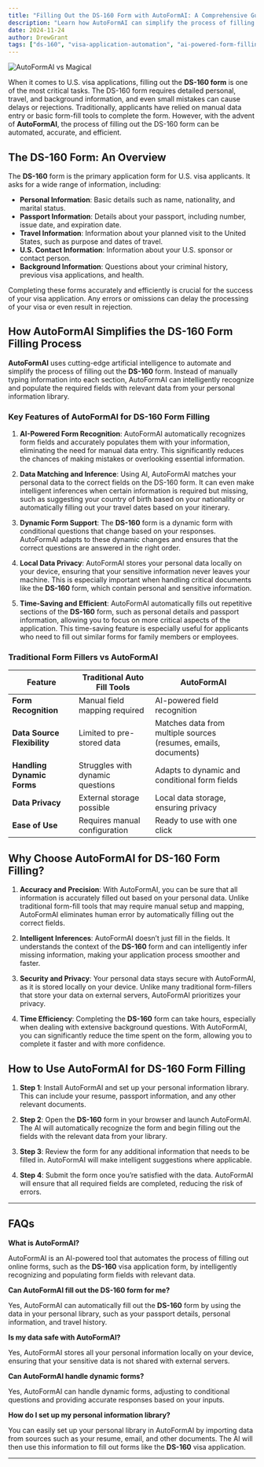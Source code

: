 ```yaml
---
title: "Filling Out the DS-160 Form with AutoFormAI: A Comprehensive Guide for U.S. Visa Applicants"
description: "Learn how AutoFormAI can simplify the process of filling out the DS-160 form for U.S. visa applications with AI-powered automation tools."
date: 2024-11-24
author: DrewGrant
tags: ["ds-160", "visa-application-automation", "ai-powered-form-filling"]
---
```



<div class="flex justify-center items-center my-10">
  <Image 
     src="/assets/images/blog/filling-out-the-ds-160.png" 
     alt="AutoFormAI vs Magical" 
     width={600} 
     height={300} />
</div>

When it comes to U.S. visa applications, filling out the **DS-160 form** is one of the most critical tasks. The DS-160 form requires detailed personal, travel, and background information, and even small mistakes can cause delays or rejections. Traditionally, applicants have relied on manual data entry or basic form-fill tools to complete the form. However, with the advent of **AutoFormAI**, the process of filling out the DS-160 form can be automated, accurate, and efficient.

## The DS-160 Form: An Overview

The **DS-160** form is the primary application form for U.S. visa applicants. It asks for a wide range of information, including:

- **Personal Information**: Basic details such as name, nationality, and marital status.
- **Passport Information**: Details about your passport, including number, issue date, and expiration date.
- **Travel Information**: Information about your planned visit to the United States, such as purpose and dates of travel.
- **U.S. Contact Information**: Information about your U.S. sponsor or contact person.
- **Background Information**: Questions about your criminal history, previous visa applications, and health.

Completing these forms accurately and efficiently is crucial for the success of your visa application. Any errors or omissions can delay the processing of your visa or even result in rejection.

## How AutoFormAI Simplifies the DS-160 Form Filling Process

**AutoFormAI** uses cutting-edge artificial intelligence to automate and simplify the process of filling out the **DS-160** form. Instead of manually typing information into each section, AutoFormAI can intelligently recognize and populate the required fields with relevant data from your personal information library.

### Key Features of AutoFormAI for DS-160 Form Filling

1. **AI-Powered Form Recognition**: AutoFormAI automatically recognizes form fields and accurately populates them with your information, eliminating the need for manual data entry. This significantly reduces the chances of making mistakes or overlooking essential information.
   
2. **Data Matching and Inference**: Using AI, AutoFormAI matches your personal data to the correct fields on the DS-160 form. It can even make intelligent inferences when certain information is required but missing, such as suggesting your country of birth based on your nationality or automatically filling out your travel dates based on your itinerary.

3. **Dynamic Form Support**: The **DS-160** form is a dynamic form with conditional questions that change based on your responses. AutoFormAI adapts to these dynamic changes and ensures that the correct questions are answered in the right order.

4. **Local Data Privacy**: AutoFormAI stores your personal data locally on your device, ensuring that your sensitive information never leaves your machine. This is especially important when handling critical documents like the **DS-160** form, which contain personal and sensitive information.

5. **Time-Saving and Efficient**: AutoFormAI automatically fills out repetitive sections of the **DS-160** form, such as personal details and passport information, allowing you to focus on more critical aspects of the application. This time-saving feature is especially useful for applicants who need to fill out similar forms for family members or employees.

### Traditional Form Fillers vs AutoFormAI

| Feature                     | Traditional Auto Fill Tools       | AutoFormAI                      |
|-----------------------------|----------------------------------|---------------------------------|
| **Form Recognition**         | Manual field mapping required    | AI-powered field recognition    |
| **Data Source Flexibility**  | Limited to pre-stored data       | Matches data from multiple sources (resumes, emails, documents) |
| **Handling Dynamic Forms**   | Struggles with dynamic questions | Adapts to dynamic and conditional form fields |
| **Data Privacy**             | External storage possible        | Local data storage, ensuring privacy  |
| **Ease of Use**              | Requires manual configuration    | Ready to use with one click    |

## Why Choose AutoFormAI for DS-160 Form Filling?

1. **Accuracy and Precision**: With AutoFormAI, you can be sure that all information is accurately filled out based on your personal data. Unlike traditional form-fill tools that may require manual setup and mapping, AutoFormAI eliminates human error by automatically filling out the correct fields.

2. **Intelligent Inferences**: AutoFormAI doesn’t just fill in the fields. It understands the context of the **DS-160** form and can intelligently infer missing information, making your application process smoother and faster.

3. **Security and Privacy**: Your personal data stays secure with AutoFormAI, as it is stored locally on your device. Unlike many traditional form-fillers that store your data on external servers, AutoFormAI prioritizes your privacy.

4. **Time Efficiency**: Completing the **DS-160** form can take hours, especially when dealing with extensive background questions. With AutoFormAI, you can significantly reduce the time spent on the form, allowing you to complete it faster and with more confidence.

## How to Use AutoFormAI for DS-160 Form Filling

1. **Step 1**: Install AutoFormAI and set up your personal information library. This can include your resume, passport information, and any other relevant documents.
   
2. **Step 2**: Open the **DS-160** form in your browser and launch AutoFormAI. The AI will automatically recognize the form and begin filling out the fields with the relevant data from your library.
   
3. **Step 3**: Review the form for any additional information that needs to be filled in. AutoFormAI will make intelligent suggestions where applicable.
   
4. **Step 4**: Submit the form once you’re satisfied with the data. AutoFormAI will ensure that all required fields are completed, reducing the risk of errors.

---

## FAQs

**What is AutoFormAI?**

AutoFormAI is an AI-powered tool that automates the process of filling out online forms, such as the **DS-160** visa application form, by intelligently recognizing and populating form fields with relevant data.

**Can AutoFormAI fill out the DS-160 form for me?**

Yes, AutoFormAI can automatically fill out the **DS-160** form by using the data in your personal library, such as your passport details, personal information, and travel history.

**Is my data safe with AutoFormAI?**

Yes, AutoFormAI stores all your personal information locally on your device, ensuring that your sensitive data is not shared with external servers.

**Can AutoFormAI handle dynamic forms?**

Yes, AutoFormAI can handle dynamic forms, adjusting to conditional questions and providing accurate responses based on your inputs.

**How do I set up my personal information library?**

You can easily set up your personal library in AutoFormAI by importing data from sources such as your resume, email, and other documents. The AI will then use this information to fill out forms like the **DS-160** visa application.

---

